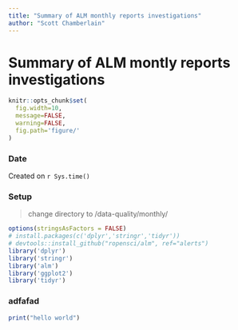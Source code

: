 ```yaml
---
title: "Summary of ALM monthly reports investigations"
author: "Scott Chamberlain"
---
```


Summary of ALM montly reports investigations
========================================================

```r
knitr::opts_chunk$set(
  fig.width=10,
  message=FALSE,
  warning=FALSE,
  fig.path='figure/'
)
```

### Date 

Created on `r Sys.time()`

### Setup

> change directory to /data-quality/monthly/

```r
options(stringsAsFactors = FALSE)
# install.packages(c('dplyr','stringr','tidyr'))
# devtools::install_github("ropensci/alm", ref="alerts")
library('dplyr')
library('stringr')
library('alm')
library('ggplot2')
library('tidyr')
```

### adfafad

```r
print("hello world")
```
